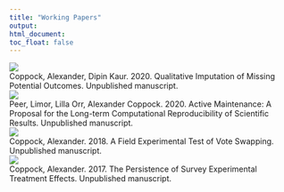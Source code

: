 ```yaml
---
title: "Working Papers"
output:
html_document:
toc_float: false
---
```

<!--html_preserve-->
<div class="band full">
<div class="bandContent gallerySection">
<div class="galleryItems"> 

<div class="galleryItem">
<a href="coppock_kaur_2020.html"> <img class="galleryItemImage" src="card_figures/coppock_kaur_2020_card.png"/> </a>
<div class="galleryItemDescription"> Coppock, Alexander, Dipin Kaur. 2020. Qualitative Imputation of Missing Potential Outcomes. Unpublished manuscript. </div>
</div>
<div class="galleryItem">
<a href="peer_orr_coppock_2020.html"> <img class="galleryItemImage" src="card_figures/peer_orr_coppock_2020_card.png"/> </a>
<div class="galleryItemDescription"> Peer, Limor, Lilla Orr, Alexander Coppock. 2020. Active Maintenance: A Proposal for the Long-term Computational Reproducibility of Scientific Results. Unpublished manuscript. </div>
</div>
<div class="galleryItem">
<a href="coppock_2018.html"> <img class="galleryItemImage" src="card_figures/coppock_2018_card.png"/> </a>
<div class="galleryItemDescription"> Coppock, Alexander. 2018. A Field Experimental Test of Vote Swapping. Unpublished manuscript. </div>
</div>
<div class="galleryItem">
<a href="coppock_2017b.html"> <img class="galleryItemImage" src="card_figures/coppock_2017b_card.png"/> </a>
<div class="galleryItemDescription"> Coppock, Alexander. 2017. The Persistence of Survey Experimental Treatment Effects. Unpublished manuscript. </div>
</div>
</div>
</div>
<!--/html_preserve-->